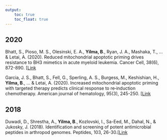 ```yaml
---
output: 
    toc: true
    toc_float: true
---
```


## 2020

Bhatt, S., Pioso, M. S., Olesinski, E. A., **Yilma, B**., Ryan, J. A., Mashaka, T., ... & Letai, A. (2020). Reduced mitochondrial apoptotic priming drives resistance to BH3 mimetics in acute myeloid leukemia. Cancer Cell, 38(6), 872-890. [[Link](https://pubmed.ncbi.nlm.nih.gov/33217342/)

Garcia, J. S., Bhatt, S., Fell, G., Sperling, A. S., Burgess, M., Keshishian, H., **Yilma, B**., ... & Letai, A. (2020). Increased mitochondrial apoptotic priming with targeted therapy predicts clinical response to re‐induction chemotherapy. American journal of hematology, 95(3), 245-250. [[Link](https://pubmed.ncbi.nlm.nih.gov/31804723/)

## 2018	

Duwadi, D., Shrestha, A., **Yilma, B**., Kozlovski, I., Sa-Eed, M., Dahal, N., & Jukosky, J. (2018). Identification and screening of potent antimicrobial peptides in arthropod genomes. Peptides, 103, 26-30.[[Link](https://pubmed.ncbi.nlm.nih.gov/29501691/)
	
	
